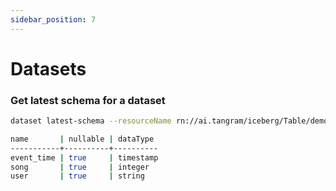 ```yaml
---
sidebar_position: 7
---
```


# Datasets

### Get latest schema for a dataset
```bash
dataset latest-schema --resourceName rn://ai.tangram/iceberg/Table/demo/test/click_logs

name       | nullable | dataType 
-----------+----------+----------
event_time | true     | timestamp
song       | true     | integer  
user       | true     | string  
```